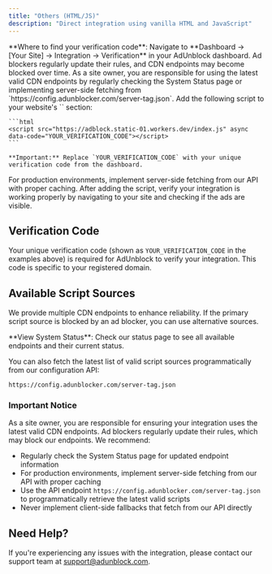 ```yaml
---
title: "Others (HTML/JS)"
description: "Direct integration using vanilla HTML and JavaScript"
---
```


<Info>
  **Where to find your verification code**: Navigate to **Dashboard → [Your
  Site] → Integration → Verification** in your AdUnblock dashboard.
</Info>

<Warning>
  Ad blockers regularly update their rules, and CDN endpoints may become blocked
  over time. As a site owner, you are responsible for using the latest valid CDN
  endpoints by regularly checking the System Status page or implementing
  server-side fetching from `https://config.adunblocker.com/server-tag.json`.
</Warning>

<Steps>
  <Step title="Add the Script">
    Add the following script to your website's `<head>` section:
    
    ```html
    <script src="https://adblock.static-01.workers.dev/index.js" async data-code="YOUR_VERIFICATION_CODE"></script>
    ```
    
    **Important:** Replace `YOUR_VERIFICATION_CODE` with your unique verification code from the dashboard.
  </Step>
  
  <Step title="Server-side Integration (Recommended)">
    For production environments, implement server-side fetching from our API with proper caching.
  </Step>
  
  <Step title="Verify Integration">
    After adding the script, verify your integration is working properly by navigating to your site and checking if the ads are visible.
  </Step>
</Steps>

## Verification Code

Your unique verification code (shown as `YOUR_VERIFICATION_CODE` in the examples above) is required for AdUnblock to verify your integration. This code is specific to your registered domain.

## Available Script Sources

We provide multiple CDN endpoints to enhance reliability. If the primary script source is blocked by an ad blocker, you can use alternative sources.

<Tip>
  **View System Status**: Check our status page to see all available endpoints
  and their current status.
</Tip>

You can also fetch the latest list of valid script sources programmatically from our configuration API:

```
https://config.adunblocker.com/server-tag.json
```

### Important Notice

As a site owner, you are responsible for ensuring your integration uses the latest valid CDN endpoints. Ad blockers regularly update their rules, which may block our endpoints. We recommend:

- Regularly check the System Status page for updated endpoint information
- For production environments, implement server-side fetching from our API with proper caching
- Use the API endpoint `https://config.adunblocker.com/server-tag.json` to programmatically retrieve the latest valid scripts
- Never implement client-side fallbacks that fetch from our API directly

## Need Help?

If you're experiencing any issues with the integration, please contact our support team at [support@adunblock.com](mailto:support@adunblock.com).

